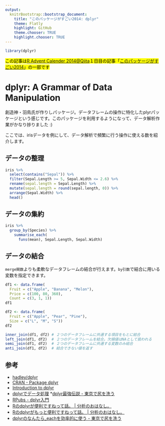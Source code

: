 ```yaml
---
output:
  knitrBootstrap::bootstrap_document:
    title: "このパッケージがすごい2014: dplyr"
    theme: Flatly
    highlight: GitHub
    theme.chooser: TRUE
    highlight.chooser: TRUE
---
```


```r
library(dplyr)
```

<mark>この記事は[R Advent Calender 2014@Qiita](http://qiita.com/advent-calendar/2014/r-rstudio)１日目の記事「[このパッケージがすごい2014](http://qiita.com/uri/items/ce711ee6da76a1e11ca5)」の一部です</mark>

# dplyr: A Grammar of Data Manipulation

創造神・羽鳥氏が作りしパッケージ。データフレームの操作に特化したplyrパッケージという感じです。このパッケージを利用するようになって、データ解析作業がかなり捗りました :)

ここでは、irisデータを例にして、データ解析で頻繁に行う操作に使える数を紹介します。

## データの整理

```r
iris %>%
  select(contains("Sepal")) %>%
  filter(Sepal.Length >= 5, Sepal.Width <= 2.6) %>%
  rename(sepal.length = Sepal.Length) %>%
  mutate(sepal.length = round(sepal.length, 0)) %>%
  arrange(Sepal.Width) %>%
  head()
```

## データの集約

```r
iris %>%
  group_by(Species) %>%
    summarise_each(
      funs(mean), Sepal.Length, Sepal.Width)
```

## データの結合

`merge関数`よりも柔軟なデータフレームの結合が行えます。`by引数`で結合に用いる変数を指定できます。

```r
df1 <- data.frame(
  Fruit = c("Apple", "Banana", "Melon"),
  Price = c(100, 80, 360),
  Count = c(3, 1, 1))
df1

df2 <- data.frame(
  Fruit = c("Apple", "Pear", "Pine"),
  Size = c("L", "M", "S"))
df2
```

```r
inner_join(df1, df2) # ２つのデータフレームに共通する項目をもとに結合
left_join(df1, df2)  # ２つのデータフレームを結合。欠損値はNAとして扱われる
semi_join(df1, df2)  # ２つのデータフレームに共通する変数のみ結合
anti_join(df1, df2)  # 結合できない値を返す
```

## 参考

* [hadley/dplyr](https://github.com/hadley/dplyr)
* [CRAN - Package dplyr](http://cran.r-project.org/web/packages/dplyr/index.html)
* [Introduction to dplyr](http://cran.rstudio.com/web/packages/dplyr/vignettes/introduction.html)
* [dplyrでデータ処理](http://www.pu-hiroshima.ac.jp/~ttetsuji/R/%5b64%5ddplyr.html)
*[dplyr最強伝説 - 東京で尻を洗う](http://d.hatena.ne.jp/dichika/20140103/p1)
* [RPubs - dplyr入門](http://rpubs.com/dichika/dplyr_intro)
* [Rのdplyrが便利ですねって話。 | 分析のおはなし。](http://www.housecat442.com/?p=346)
* [Rのdplyrがもっと便利ですねって話。 | 分析のおはなし。](http://www.housecat442.com/?p=350)
* [dplyrのなんたら_eachを効率的に使う - 東京で尻を洗う](http://d.hatena.ne.jp/dichika/20141027/p1)